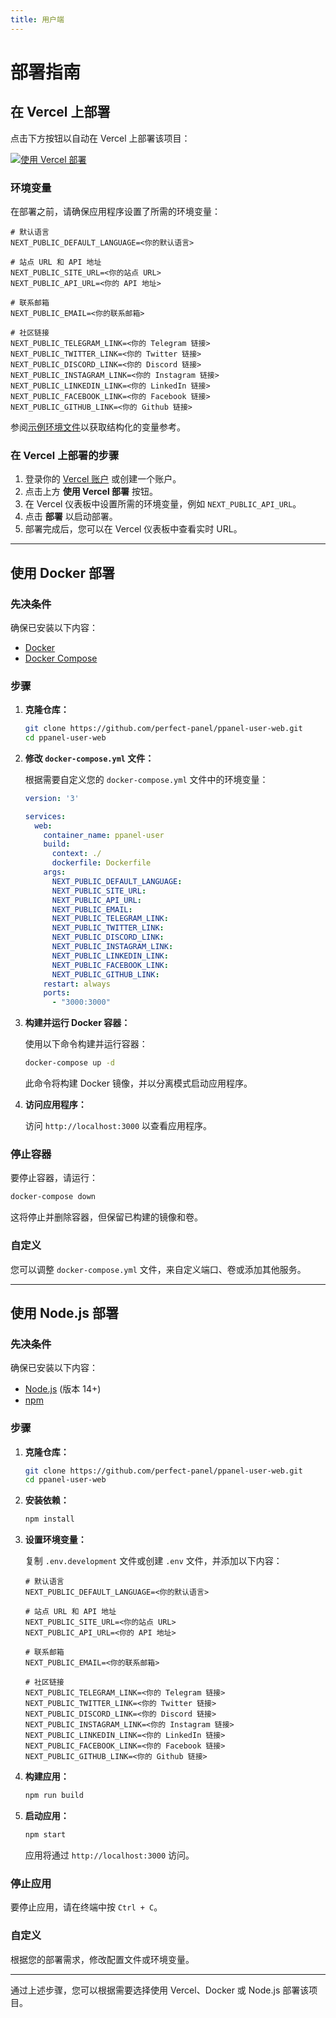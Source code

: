 ```yaml
---
title: 用户端
---
```


# 部署指南

## 在 Vercel 上部署

点击下方按钮以自动在 Vercel 上部署该项目：

[![使用 Vercel 部署](https://vercel.com/button)](https://vercel.com/new/clone?repository-url=https%3A%2F%2Fgithub.com%2Fperfect-panel%2Fppanel-user-web&env=NEXT_PUBLIC_API_URL&envDescription=环境变量说明&envLink=https%3A%2F%2Fraw.githubusercontent.com%2Fperfect-panel%2Fppanel-user-web%2Frefs%2Fheads%2Fmain%2F.env.development&project-name=ppanel-user-web&repository-name=ppanel-user-web)

### 环境变量

在部署之前，请确保应用程序设置了所需的环境变量：

```env
# 默认语言
NEXT_PUBLIC_DEFAULT_LANGUAGE=<你的默认语言>

# 站点 URL 和 API 地址
NEXT_PUBLIC_SITE_URL=<你的站点 URL>
NEXT_PUBLIC_API_URL=<你的 API 地址>

# 联系邮箱
NEXT_PUBLIC_EMAIL=<你的联系邮箱>

# 社区链接
NEXT_PUBLIC_TELEGRAM_LINK=<你的 Telegram 链接>
NEXT_PUBLIC_TWITTER_LINK=<你的 Twitter 链接>
NEXT_PUBLIC_DISCORD_LINK=<你的 Discord 链接>
NEXT_PUBLIC_INSTAGRAM_LINK=<你的 Instagram 链接>
NEXT_PUBLIC_LINKEDIN_LINK=<你的 LinkedIn 链接>
NEXT_PUBLIC_FACEBOOK_LINK=<你的 Facebook 链接>
NEXT_PUBLIC_GITHUB_LINK=<你的 Github 链接>
```

参阅[示例环境文件](https://raw.githubusercontent.com/perfect-panel/ppanel-user-web/refs/heads/main/.env.development)以获取结构化的变量参考。

### 在 Vercel 上部署的步骤

1. 登录你的 [Vercel 账户](https://vercel.com/) 或创建一个账户。
2. 点击上方 **使用 Vercel 部署** 按钮。
3. 在 Vercel 仪表板中设置所需的环境变量，例如 `NEXT_PUBLIC_API_URL`。
4. 点击 **部署** 以启动部署。
5. 部署完成后，您可以在 Vercel 仪表板中查看实时 URL。

---

## 使用 Docker 部署

### 先决条件

确保已安装以下内容：

- [Docker](https://www.docker.com/get-started)
- [Docker Compose](https://docs.docker.com/compose/install/)

### 步骤

1. **克隆仓库：**

   ```bash
   git clone https://github.com/perfect-panel/ppanel-user-web.git
   cd ppanel-user-web
   ```

2. **修改 `docker-compose.yml` 文件：**

   根据需要自定义您的 `docker-compose.yml` 文件中的环境变量：

   ```yml
   version: '3'

   services:
     web:
       container_name: ppanel-user
       build:
         context: ./
         dockerfile: Dockerfile
       args:
         NEXT_PUBLIC_DEFAULT_LANGUAGE:
         NEXT_PUBLIC_SITE_URL:
         NEXT_PUBLIC_API_URL:
         NEXT_PUBLIC_EMAIL:
         NEXT_PUBLIC_TELEGRAM_LINK:
         NEXT_PUBLIC_TWITTER_LINK:
         NEXT_PUBLIC_DISCORD_LINK:
         NEXT_PUBLIC_INSTAGRAM_LINK:
         NEXT_PUBLIC_LINKEDIN_LINK:
         NEXT_PUBLIC_FACEBOOK_LINK:
         NEXT_PUBLIC_GITHUB_LINK:
       restart: always
       ports:
         - "3000:3000"
   ```

3. **构建并运行 Docker 容器：**

   使用以下命令构建并运行容器：

   ```bash
   docker-compose up -d
   ```

   此命令将构建 Docker 镜像，并以分离模式启动应用程序。

4. **访问应用程序：**

   访问 `http://localhost:3000` 以查看应用程序。

### 停止容器

要停止容器，请运行：

```bash
docker-compose down
```

这将停止并删除容器，但保留已构建的镜像和卷。

### 自定义

您可以调整 `docker-compose.yml` 文件，来自定义端口、卷或添加其他服务。

---

## 使用 Node.js 部署

### 先决条件

确保已安装以下内容：

- [Node.js](https://nodejs.org/en/download/) (版本 14+)
- [npm](https://www.npmjs.com/get-npm)

### 步骤

1. **克隆仓库：**

   ```bash
   git clone https://github.com/perfect-panel/ppanel-user-web.git
   cd ppanel-user-web
   ```

2. **安装依赖：**

   ```bash
   npm install
   ```

3. **设置环境变量：**

   复制 `.env.development` 文件或创建 `.env` 文件，并添加以下内容：

   ```env
   # 默认语言
   NEXT_PUBLIC_DEFAULT_LANGUAGE=<你的默认语言>

   # 站点 URL 和 API 地址
   NEXT_PUBLIC_SITE_URL=<你的站点 URL>
   NEXT_PUBLIC_API_URL=<你的 API 地址>

   # 联系邮箱
   NEXT_PUBLIC_EMAIL=<你的联系邮箱>

   # 社区链接
   NEXT_PUBLIC_TELEGRAM_LINK=<你的 Telegram 链接>
   NEXT_PUBLIC_TWITTER_LINK=<你的 Twitter 链接>
   NEXT_PUBLIC_DISCORD_LINK=<你的 Discord 链接>
   NEXT_PUBLIC_INSTAGRAM_LINK=<你的 Instagram 链接>
   NEXT_PUBLIC_LINKEDIN_LINK=<你的 LinkedIn 链接>
   NEXT_PUBLIC_FACEBOOK_LINK=<你的 Facebook 链接>
   NEXT_PUBLIC_GITHUB_LINK=<你的 Github 链接>
   ```

4. **构建应用：**

   ```bash
   npm run build
   ```

5. **启动应用：**

   ```bash
   npm start
   ```

   应用将通过 `http://localhost:3000` 访问。

### 停止应用

要停止应用，请在终端中按 `Ctrl + C`。

### 自定义

根据您的部署需求，修改配置文件或环境变量。

---

通过上述步骤，您可以根据需要选择使用 Vercel、Docker 或 Node.js 部署该项目。
